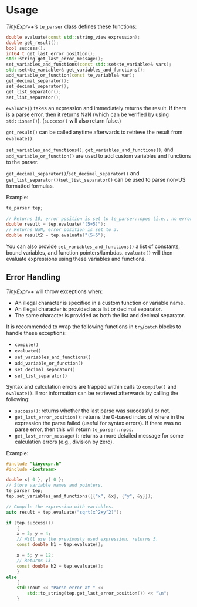 # Usage

*TinyExpr++*'s `te_parser` class defines these functions:

```cpp
double evaluate(const std::string_view expression);
double get_result();
bool success();
int64_t get_last_error_position();
std::string get_last_error_message();
set_variables_and_functions(const std::set<te_variable>& vars);
std::set<te_variable>& get_variables_and_functions();
add_variable_or_function(const te_variable& var);
get_decimal_separator();
set_decimal_separator();
get_list_separator();
set_list_separator();
```

`evaluate()` takes an expression and immediately returns the result. If there
is a parse error, then it returns NaN (which can be verified by using `std::isnan()`). (`success()` will also return false.)

`get_result()` can be called anytime afterwards to retrieve the result from `evaluate()`.

`set_variables_and_functions()`, `get_variables_and_functions()`, and `add_variable_or_function()` are used
to add custom variables and functions to the parser.

`get_decimal_separator()`/`set_decimal_separator()` and
`get_list_separator()`/`set_list_separator()` can be used to parse non-US formatted formulas.

Example:

```cpp
te_parser tep;

// Returns 10, error position is set to te_parser::npos (i.e., no error).
double result = tep.evaluate("(5+5)");
// Returns NaN, error position is set to 3.
double result2 = tep.evaluate("(5+5");
```

You can also provide `set_variables_and_functions()` a list of constants, bound variables, and function pointers/lambdas. `evaluate()` will then evaluate expressions using these variables and functions.

## Error Handling

*TinyExpr++* will throw exceptions when:

- An illegal character is specified in a custom function or variable name.
- An illegal character is provided as a list or decimal separator.
- The same character is provided as both the list and decimal separator.

It is recommended to wrap the following functions in `try`/`catch` blocks to handle
these exceptions:

- `compile()`
- `evaluate()`
- `set_variables_and_functions()`
- `add_variable_or_function()`
- `set_decimal_separator()`
- `set_list_separator()`

Syntax and calculation errors are trapped within calls to `compile()` and `evaluate()`. Error information can be retrieved afterwards by calling the following:

- `success()`: returns whether the last parse was successful or not.
- `get_last_error_position()`: returns the 0-based index of where in the
expression the parse failed (useful for syntax errors).
If there was no parse error, then this will return `te_parser::npos`.
- `get_last_error_message()`: returns a more detailed message for some calculation errors (e.g., division by zero).

Example:

```cpp
#include "tinyexpr.h"
#include <iostream>

double x{ 0 }, y{ 0 };
// Store variable names and pointers.
te_parser tep;
tep.set_variables_and_functions({{"x", &x}, {"y", &y}});

// Compile the expression with variables.
auto result = tep.evaluate("sqrt(x^2+y^2)");

if (tep.success())
    {
    x = 3; y = 4;
    // Will use the previously used expression, returns 5.
    const double h1 = tep.evaluate();

    x = 5; y = 12;
    // Returns 13.
    const double h2 = tep.evaluate();
    }
else
    {
    std::cout << "Parse error at " <<
        std::to_string(tep.get_last_error_position()) << "\n";
    }
```
